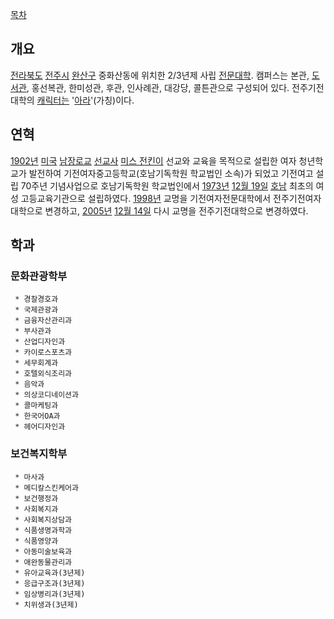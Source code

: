 [[목차]]

== 개요 ==
[[전라북도]] [[전주시]] [[완산구]] 중화산동에 위치한 2/3년제 사립 [[전문대학]]. 캠퍼스는 본관, [[도서관]], 홍선복관, 한미성관, 후관, 인사례관, 대강당, 콜튼관으로 구성되어 있다. 전주기전대학의 [[캐릭터]]는 '[[아라]]'(가칭)이다.

== 연혁 ==
[[1902년]] [[미국]] [[남장로교]] [[선교사]] [[미스 전킨]]이 선교와 교육을 목적으로 설립한 여자 청년학교가 발전하여 기전여자중고등학교(호남기독학원 학교법인 소속)가 되었고 기전여고 설립 70주년 기념사업으로 호남기독학원 학교법인에서 [[1973년]] [[12월 19일]] [[호남]] 최초의 여성 고등교육기관으로 설립하였다.
[[1998년]] 교명을 기전여자전문대학에서 전주기전여자대학으로 변경하고, [[2005년]] [[12월 14일]] 다시 교명을 전주기전대학으로 변경하였다.

== 학과 ==
=== 문화관광학부 ===
  * 경찰경호과
  * 국제관광과
  * 금융자산관리과
  * 부사관과
  * 산업디자인과
  * 카이로스포츠과
  * 세무회계과
  * 호텔외식조리과
  * 음악과
  * 의상코디네이션과
  * 콜마케팅과
  * 한국어OA과
  * 헤어디자인과

=== 보건복지학부 ===
  * 마사과
  * 메디칼스킨케어과
  * 보건행정과
  * 사회복지과
  * 사회복지상담과
  * 식품생명과학과
  * 식품영양과
  * 아동미술보육과
  * 애완동물관리과
  * 유아교육과(3년제)
  * 응급구조과(3년제)
  * 임상병리과(3년제)
  * 치위생과(3년제)
